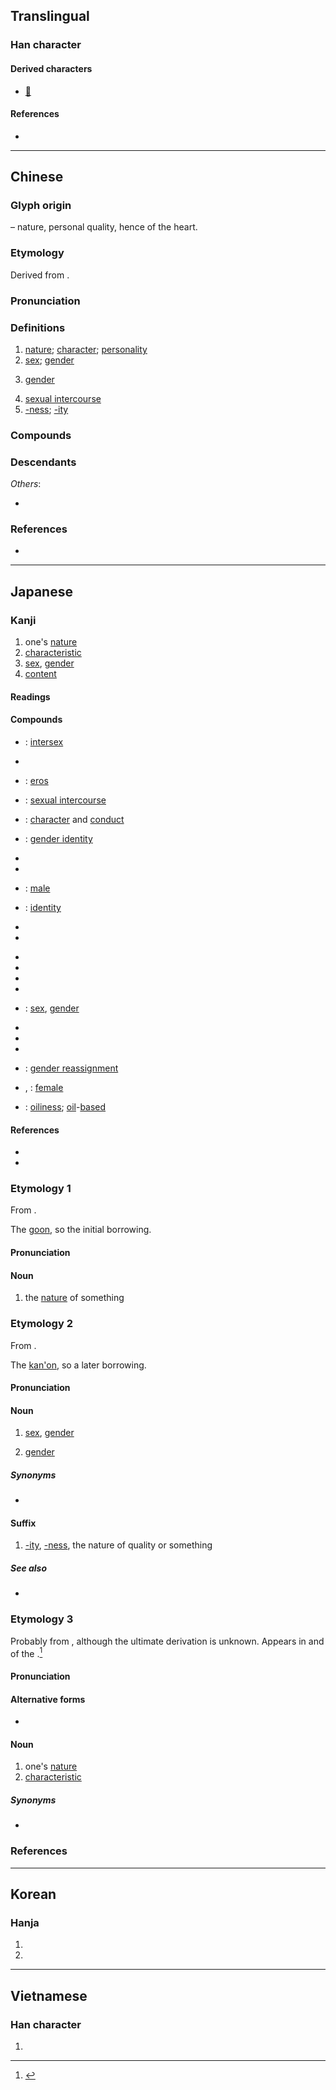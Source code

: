 {{character info}}
==Translingual==
{{stroke order|strokes=8}}

===Han character===
{{Han char|rn=61|rad=心|as=05|sn=8|four=95010|canj=PHQM|ids=⿰忄生}}

====Derived characters====
* [[𠶞]]

====References====
* {{Han ref|kx=0381.240|dkj=10478|dj=0710.090|hdz=42286.040|uh=6027|ud=24615|bh=A9CA|bd=43466}}

----

==Chinese==
{{zh-forms}}

===Glyph origin===
{{Han etym}}
{{Han compound|心|alt1=忄|t1=heart|生|ls=psc|c1=s|c2=p}} – nature, personal quality, hence of the heart.

===Etymology===
Derived from {{och-l|生|to live; to be born; innate}}.

===Pronunciation===
{{zh-pron
|m=xìng
|m-s=
|c=sing3
|c-t=lhen1
|g=
|h=pfs=sin;gd=xin4
|j=
|mb=sia̿ng
|md=sáng/séng
|md_note=sáng - colloquial; séng - literary
|mn=ml,jj,tw:sèng/xm,qz,jj,tp,lk,sx,km,mg,hc:sìⁿ/zz,kh,tn,yl,tc:sèⁿ
|mn_note=sèng - literary; sìⁿ/sèⁿ - vernacular (limited, e.g. {{zh-l|*性命}})
|mn-t=sên3/sin3
|mn-t_note=sin3 - limited, used in {{zh-l|*慣性}}
|w=2xin
|x=
|mc=y
|oc=y
|cat=n,suffix
}}

===Definitions===
{{zh-hanzi}}

# [[nature]]; [[character]]; [[personality]]
# [[sex]]; [[gender]]
# {{lb|zh|grammar}} [[gender]]
# [[sexual intercourse]]
# [[-ness]]; [[-ity]] {{gl|suffix forming nouns and adjectives, denoting qualities}}

===Compounds===
{{zh-der|可及性|性交|性感|一性|一沖性子|一致性|一般性|三因佛性|三性一際|三無性|三自性|不乾性油|不孕性|不習水性|世界性|中性|中性花|乖性兒|亂性|二性子|二重性|五種性|人性|人性枷鎖|人性管理|任性|任性妄為|伐性|伐性之斧|佛性|使性子|依賴性|修身養性|個性|個性難改|倚賴性|假性|假性近視|偶性|偶然性|儘性|先天性|光期性|全國性|全性|全無人性|兩性|兩性人|兩性差異|兩性生殖|兩性花|兩性關係|共性|刺激性|前瞻性|剛性|剛性憲法|剛性路面|剛愎性成|副性徵|劣性|劣根性|動心忍性|化學性質|化性|危險性|受性|可塑性|可教性|可溶性|可燃性|可看性|可能性|可讀性|可變性|同性|同性戀|向光性|向地性|向日性|向溼性|向電性|吟詠性情|吟詠情性|吸溼性|品性|單性花|單食性|嗜殺成性|嚴氣正性|四性|國民性|國際性|土性|地域性|坐性|執性|基性岩石|塑性|塑性加工|壓倒性|壓縮性|壞了性命|多元性|多樣性|多發性|多重性格|天性|女性|女性主義|女性意識|女性節目|女性藝術|女性觀點|奴性|好性子|好性氣|季節性|定性|定性睜睛|小性兒|少成若性|展性|屬性|左性|延展性|延性|建設性|弄小性兒|弄左性|弄性|弄性尚氣|彈性|彈性上班|彈性勢能|彈性工時|彈性放假|彈性模數|彈性疲乏|彈性纖維|彈性限度|德性|心性|忍性|忘性|快性|怡情悅性|怡情理性|怡情養性|急性|急性子|急性病|性侵犯|性兒|性具|性冷感|性分|性別|性別歧視|性向|性向測驗|性命|性命之交|性命之憂|性命交關|性善說|性器|性器官|性地|性如烈火|性子|性工作者|性徵|性急|性情|性情中人|性情相近|性惡說|性慾|性教育|性染色體|性根|性格|性格悲劇|性氣|性海|性潑凶頑|性激素|性無能|性犯罪|性狀|性理學|性生活|性病|性發|性相|性空|性細胞|性能|性腺|性色|性荷爾蒙|性行|性行為|性變態|性質|性起|性開放|性靈|性靈派|性騷擾|性體|悟性|情性|惡性|惡性倒閉|惡性循環|惡性競爭|惡性腫瘤|惡性貧血|惰性|感性|感性知識|慢性|慢性子|慢性病|慢性自殺|慣性|慣性定律|慣性導航|戲劇性|所得彈性|技術性|抗藥性|拗性|捺定性子|排他性|擰性|放射性|整體性|新女性|旋光性|旱性植物|明心見性|易感性|時間性|普遍性|智性化|有性生殖|有性繁殖|有性雜交|有血性|本性|本性難移|柔性勸導|柔性憲法|柴毀滅性|根性|楊花水性|模仿性|機動性|死性|殺性子|毀不滅性|毀形滅性|母性|母性愛|毒性|民族性|民族性格|民族習性|氣性|水性|水性楊花|水性隨邪|水活性|決定性|決裂索性|沒剛性|沒性氣|沒氣性|沒耳性|沒血性|沒記性|油性|法性|法性宗|活性|活性疫苗|活性碳|活性菌|流動性|流和心性|淑性|滅性|滅絕人性|潑性命|火性|火性強陽|烈性|無性生殖|煞性子|熱敏性|爆炸性|父子天性|爽性|牛心左性|牛性|物性|物理性質|特性|特性美|特殊性|特殊性向|獃性|獨抒性靈|獸性|率性|理性|理性主義|理性時代|理性認識|理論性|生性|由性|男性|異性|異營性|癖性|發性|盡性|直性子|真性|知性|知性之旅|硬性|硬性規定|磁性|磁性體|社會性|神性|秉性|稟性|種性|積極性|窮理盡性|第一性徵|第二性徵|筆性|納蘭性德|純粹理性|素性|索性|線性代數|線性規劃|縱性|羊性|群性|習以成性|習性|習慣性|習與性成|耍水性|耐性|耐著性子|耳性|背光性|脆性|脾性|脾氣情性|腦性麻痺|自性|自營性|至性|舊性|良性|良性瘤|良性競爭|良性腫瘤|苛性鹼|苛性鹽|蓋然性|藝術性|藥性|藥性氣|蘭心蕙性|血性|見性成佛|規律性|記性|詞性|調性|識水性|變性|變性人|變性手術|變性氣團|變性酒精|象徵性|豺狼成性|資性|賊性|賦性|賭性|超導電性|趨光性|趨水性|趨熱性|身家性命|軟性|軟性新聞|迫切性|透光性|透性膜|透水性|通性|逞性子|週期性|適性|還性|酸性|重要性|野性|長性|陣發性|陰性|陰性植物|陽性|陽性植物|隱性|隱性傳染|雄性|雄性激素|雌性|靈性|非塑性|非法性|韌性|順性|頤性養壽|頤神養性|顆粒性|顯性|風火性|風雷之性|食性|養性|養性修真|養性存身|體性|鬧性子|鹼性|鹼性電池|鹼性食品|麋鹿之性|黏性|黨性|龍性|魔性|罪性|災難性|苛性|性平|性侵犯|性壓抑|能產性|示性}}

===Descendants===
{{CJKV||せい|j2=しょう|성|tính}}
''Others'':
* {{desc|txg|𗵤|bor=1|tr=sjij}}

===References===
* {{R:yue:Hanzi}}

{{zh-cat|Elementary}}

----

==Japanese==

===Kanji===
{{ja-kanji|grade=5|rs=心05}}

# one's [[nature]]
# [[characteristic]]
# [[sex]], [[gender]]
# [[content]]

====Readings====
{{ja-readings
|goon=しょう<しやう
|kanon=せい
|kun=さが-, なりくせ
|nanori=なり, もと
}}

====Compounds====
{{der-top|Compounds}}
* {{ja-r|間%性|かん%せい}}: [[intersex]]
* {{ja-r|両%性%説|りょう%せい%せつ}} 
* {{ja-r|性%愛|せい%あい}}: [[eros]]
* {{ja-r|性%交|せい%こう}}: [[sexual intercourse]]
* {{ja-r|性%行|せい%こう}}: [[character]] and [[conduct]]
* {{ja-r|性 同%一%性|せい どう%いつ%せい}}: [[gender identity]]
* {{ja-r|性%分|しょう%ぶん}}
* {{ja-r|性%善%説|せい%ぜん%せつ}}
* {{ja-r|男%性|だん%せい}}: [[male]]
* {{ja-r|同%一%性|どう%いつ%せい}}: [[identity]]
* {{ja-r|性%急|せい%きゅう}}
* {{ja-r|性%悪%説|せい%あく%せつ}}
{{der-mid}}
* {{ja-r|性%情|せい%じょう}}
* {{ja-r|中%性|ちゅう%せい}}
* {{ja-r|性%格|せい%かく}}
* {{ja-r|性%癖|せい%へき}}
* {{ja-r|性%別|せい%べつ}}: [[sex]], [[gender]]
* {{ja-r|性%能|せい%のう}}
* {{ja-r|悪%性|あく%せい}}
* {{ja-r|性%質|せい%しつ}}
* {{ja-r|性%転%換|せい%てん%かん}}: [[gender reassignment]]
* {{ja-r|女%性|じょ%せい}}, {{ja-r|女%性|にょ%しょう}}: [[female]]
* {{ja-r|油%性|ゆ%せい}}: [[oiliness]]; [[oil]]-[[based]]
{{der-bottom}}

====References====
* {{S-JIS|90AB}}
* {{JIS|402D}}

===Etymology 1===
{{ja-kanjitab|しょう|yomi=goon}}
From {{der|ja|ltc|-|sort=しょう}} {{m|zh|性|tr=sjeng<sup>H</sup>||nature of something, inherent quality}}.

The [[呉音#Japanese|goon]], so the initial borrowing.

====Pronunciation====
{{ja-pron|yomi=goon|しょう|acc=1|acc_ref=DJR,NHK}}

====Noun====
{{ja-noun|しょう|hhira=しやう}}

# the [[nature]] of something

===Etymology 2===
{{ja-kanjitab|せい|yomi=kanon}}
From {{der|ja|ltc|-|sort=せい}} {{m|zh|性|tr=sjeng<sup>H</sup>||nature of something, inherent quality}}.

The [[漢音#Japanese|kan'on]], so a later borrowing.

====Pronunciation====
{{ja-pron|yomi=kanon|せい|acc=1|acc_ref=DJR,NHK}}

====Noun====
{{ja-noun|せい}}

# [[sex]], [[gender]]
# {{lb|ja|grammar|sort=せい}} [[gender]]

=====Synonyms=====
* {{ja-r|性%別|せい%べつ}}

====Suffix====
{{ja-pos|せい|suffix}}

# [[-ity]], [[-ness]], the nature of quality or something

=====See also=====
* {{ja-r|らしさ}}

===Etymology 3===
{{ja-kanjitab|さが|yomi=k}}
Probably from {{der|ja|ojp|-|sort=さが}}, although the ultimate derivation is unknown. Appears in ''{{w|The Tale of Genji}}'' and ''{{w|The Tales of Ise}}'' of the {{w|Heian period}}.<ref name="KDJ">{{R:Kokugo Dai Jiten}}</ref>

====Pronunciation====
{{ja-pron|yomi=k|さが|acc=1|acc_ref=DJR,NHK}}

====Alternative forms====
* {{ja-l|相}}

====Noun====
{{ja-noun|さが}}

# one's [[nature]]
# [[characteristic]]

=====Synonyms=====
* {{ja-r|本%能|ほん%のう}}

===References===
<references/>

----

==Korean==

===Hanja===
{{ko-hanja|성품|성}}

# {{hanja form of|성|[[nature]]; [[character]]; [[sex]]}}
# {{hanja form of|성|[[-ness]]; [[-ity]] (suffix forming nouns and adjectives, denoting qualities)}}

----

==Vietnamese==

===Han character===
{{vi-readings|reading=tính, dính, tánh|rs=心05}}

# {{rfdef|vi|sort=心05}}